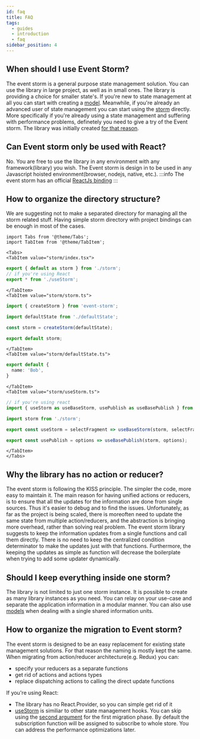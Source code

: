 ```yaml
---
id: faq
title: FAQ
tags:
  - guides
  - introduction
  - faq
sidebar_position: 4
---
```


## When should I use Event Storm?
The event storm is a general purpose state management solution. You can use the library in large project, as well as in small ones. The library is providing a choice for smaller state's. If you're new to state management at all you can start with creating a [model](/docs/api-reference/model). Meanwhile, if you're already an advanced user of state management you can start using the [storm](docs/api-reference/storm) directly.
More specifically if you're already using a state management and suffering with performance problems, definetely you need to give a try of the Event storm. The library was initially created [for that reason](/docs/motivation).

## Can Event storm only be used with React?
No. You are free to use the library in any environment with any framework(library) you wish. The Event storm is design in to be used in any Javascript hoisted environment(browser, nodejs, native, etc.).
:::info
The event storm has an official [ReactJs binding](/docs/bindings/react)
:::

## How to organize the directory structure?
We are suggesting not to make a separated directory for managing all the storm related stuff. Having simple storm directory with project bindings can be enough in most of the cases.
```mdx-code-block
import Tabs from '@theme/Tabs';
import TabItem from '@theme/TabItem';

<Tabs>
<TabItem value="storm/index.tsx">
```

```typescript
export { default as storm } from './storm';
// if you're using React
export * from './useStorm';
```

```mdx-code-block
</TabItem>
<TabItem value="storm/storm.ts">
```

````typescript
import { createStorm } from 'event-storm';

import defaultState from './defaultState';

const storm = createStorm(defaultState);

export default storm;

````

```mdx-code-block
</TabItem>
<TabItem value="storm/defaultState.ts">
```
```typescript
export default {
  name: 'Bob',
}
```

```mdx-code-block
</TabItem>
<TabItem value="storm/useStorm.ts">
```

```typescript
// if you're using react
import { useStorm as useBaseStorm, usePublish as useBasePublish } from 'react-event-storm';

import storm from './storm';

export const useStorm = selectFragment => useBaseStorm(storm, selectFragment);

export const usePublish = options => useBasePublish(storm, options);
```
```mdx-code-block
</TabItem>
</Tabs>
```

## Why the library has no action or reducer?
The event storm is following the KISS principle. The simpler the code, more easy to maintain it. The main reason for having unified actions or reducers, is to ensure that all the updates for the information are done from single sources. Thus it's easier to debug and to find the issues. Unfortunately, as far as the project is being scaled, there is moreoften need to update the same state from multiple action/reducers, and the abstraction is bringing more overhead, rather than solving real problem.
The event storm library suggests to keep the information updates from a single functions and call them directly. There is no need to keep the centralized condition determinator to make the updates just with that functions. Furthermore, the keeping the updates as simple as function will decrease the boilerplate when trying to add some updater dynamically.

## Should I keep everything inside one storm?
The library is not limited to just one storm instance. It is possible to create as many library instances as you need. You can relay on your use-case and separate the application information in a modular manner. You can also use [models](/docs/api-reference/model) when dealing with a single shared information units.

## How to organize the migration to Event storm?
The event storm is designed to be an easy replacement for existing state management solutions. For that reason the naming is mostly kept the same. When migrating from action/reducer architecture(e.g. Redux) you can:
- specify your reducers as a separate functions
- get rid of actions and actions types
- replace dispatching actions to calling the direct update functions

If you're using React:
- The library has no React.Provider, so you can simple get rid of it
- [useStorm](/docs/bindings/react/api-reference/useStorm) is similiar to other state management hooks. You can skip using the [second argument](/docs/bindings/react/api-reference/useStorm#tselectfragment) for the first migration phase. By default the subscription function will be assigned to subscribe to whole store. You can address the performance optimizations later.
